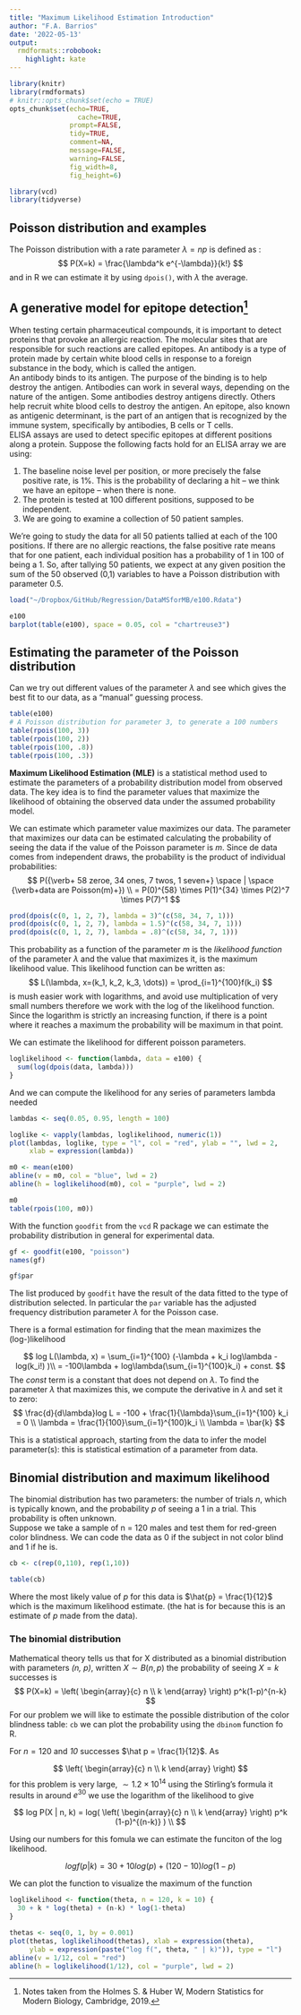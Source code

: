 ```yaml
---
title: "Maximum Likelihood Estimation Introduction"
author: "F.A. Barrios"
date: '2022-05-13'
output:
  rmdformats::robobook:
    highlight: kate
---
```


```r
library(knitr)
library(rmdformats)
# knitr::opts_chunk$set(echo = TRUE)
opts_chunk$set(echo=TRUE,
	             cache=TRUE,
               prompt=FALSE,
               tidy=TRUE,
               comment=NA,
               message=FALSE,
               warning=FALSE,
               fig_width=8,
               fig_height=6)
```

```r
library(vcd)
library(tidyverse)
```
## Poisson distribution and examples  

The Poisson distribution with a rate parameter $\lambda = np$ is defined as :
$$
P(X=k) = \frac{\lambda^k e^{-\lambda}}{k!}
$$
and in R we can estimate it by using `dpois()`, with $\lambda$ the average.  

## A generative model for epitope detection[^1]

When testing certain pharmaceutical compounds, it is important to detect proteins that provoke an allergic reaction. The molecular sites that are responsible for such reactions are called epitopes. An antibody is a type of protein made by certain white blood cells in response to a foreign substance in the body, which is called the antigen.  
An antibody binds to its antigen. The purpose of the binding is to help destroy the antigen. Antibodies can work in several ways, depending on the nature of the antigen. Some antibodies destroy antigens directly. Others help recruit white blood cells to destroy the antigen. An epitope, also known as antigenic determinant, is the part of an antigen that is recognized by the immune system, specifically by antibodies, B cells or T cells.  
ELISA assays are used to detect specific epitopes at different positions along a protein. Suppose the following facts hold for an ELISA array we are using:  

1. The baseline noise level per position, or more precisely the false positive rate, is 1%. This is the probability of declaring a hit – we think we have an epitope – when there is none. 
2. The protein is tested at 100 different positions, supposed to be independent.  
3. We are going to examine a collection of 50 patient samples.

We’re going to study the data for all 50 patients tallied at each of the 100 positions. If there are no allergic reactions, the false positive rate means that for one patient, each individual position has a probability of 1 in 100 of being a 1. So, after tallying 50 patients, we expect at any given position the sum of the 50 observed (0,1) variables to have a Poisson distribution with parameter 0.5.  

[^1]: Notes taken from the Holmes S. & Huber W, Modern Statistics for Modern Biology, Cambridge, 2019.

```r
load("~/Dropbox/GitHub/Regression/DataMSforMB/e100.Rdata")

e100
barplot(table(e100), space = 0.05, col = "chartreuse3")
```

## Estimating the parameter of the Poisson distribution  

Can we try out different values of the parameter $\lambda$ and see which gives the best fit to our data, as a "manual" guessing process.

```r
table(e100)
# A Poisson distribution for parameter 3, to generate a 100 numbers
table(rpois(100, 3))
table(rpois(100, 2))
table(rpois(100, .8))
table(rpois(100, .3))
```
**Maximum Likelihood Estimation (MLE)** is a statistical method used to estimate the parameters of a probability distribution model from observed data. The key idea is to find the parameter values that maximize the likelihood of obtaining the observed data under the assumed probability model.

We can estimate which parameter value maximizes our data. The parameter that maximizes our data can be estimated calculating the probability of seeing the data if the value of the Poisson parameter is *m*. Since de data comes from independent draws, the probability is the product of individual probabilities:  
$$
P({\verb+ 58 zeroe, 34 ones, 7 twos, 1 seven+} \space | \space {\verb+data are Poisson(m)+}) \\
= P(0)^{58} \times P(1)^{34} \times P(2)^7 \times P(7)^1
$$
```r
prod(dpois(c(0, 1, 2, 7), lambda = 3)^(c(58, 34, 7, 1)))
prod(dpois(c(0, 1, 2, 7), lambda = 1.5)^(c(58, 34, 7, 1)))
prod(dpois(c(0, 1, 2, 7), lambda = .8)^(c(58, 34, 7, 1)))
```

This probability as a function of the parameter *m* is the *likelihood function* of the parameter $\lambda$ and the value that maximizes it, is the maximum likelihood value. This likelihood function can be written as:
$$
L(\lambda, x=(k_1, k_2, k_3, \dots)) = \prod_{i=1}^{100}f(k_i)
$$
is mush easier work with logarithms, and avoid use multiplication of very small numbers therefore we work with the log of the likelihood function. Since the logarithm is strictly an increasing function, if there is a point where it reaches a maximum the probability will be maximum in that point.

We can estimate the likelihood for different poisson parameters.

```r
loglikelihood <- function(lambda, data = e100) {
  sum(log(dpois(data, lambda)))
}
```

And we can compute the likelihood for any series of parameters lambda needed  

```r
lambdas <- seq(0.05, 0.95, length = 100)

loglike <- vapply(lambdas, loglikelihood, numeric(1))
plot(lambdas, loglike, type = "l", col = "red", ylab = "", lwd = 2,
     xlab = expression(lambda))

m0 <- mean(e100)
abline(v = m0, col = "blue", lwd = 2)
abline(h = loglikelihood(m0), col = "purple", lwd = 2)

m0
table(rpois(100, m0))
```

With the function `goodfit` from the `vcd` R package we can estimate the probability distribution in general for experimental data.

```r
gf <- goodfit(e100, "poisson")
names(gf)

gf$par
```

The list produced by `goodfit` have the result of the data fitted to the type of distribution selected.  In particular the `par` variable has the adjusted frequency distribution parameter $\lambda$ for the Poisson case.  

There is a formal estimation for finding that the mean maximizes the (log-)likelihood  

$$
log L(\lambda, x) = \sum_{i=1}^{100} (-\lambda + k_i log\lambda - log(k_i!) )\\
                  = -100\lambda + log\lambda(\sum_{i=1}^{100}k_i) + const.
$$
The *const* term is a constant that does not depend on $\lambda$. To find the parameter $\lambda$ that maximizes this, we compute the derivative in $\lambda$ and set it to zero:
$$
\frac{d}{d\lambda}log L = -100 + \frac{1}{\lambda}\sum_{i=1}^{100} k_i = 0 \\
                     \lambda = \frac{1}{100}\sum_{i=1}^{100}k_i \\
                     \lambda = \bar{k}
$$

This is a statistical approach, starting from the data to infer the model parameter(s): this is statistical estimation of a parameter from data.  

## Binomial distribution and maximum likelihood  

The binomial distribution has two parameters: the number of trials *n*, which is typically known, and the probability *p* of seeing a 1 in a trial. This probability is often unknown.  
Suppose we take a sample of n = 120 males and test them for red-green color blindness. We can code the data as 0 if the subject in not color blind and 1 if he is.

```r
cb <- c(rep(0,110), rep(1,10))

table(cb)
```

Where the most likely value of *p* for this data is $\hat{p} = \frac{1}{12}$ which is the maximum likelihood estimate. (the hat is for because this is an estimate of *p* made from the data).   

### The binomial distribution  

Mathematical theory tells us that for X distributed as a binomial distribution with parameters *(n, p)*, written $X \sim B(n,p)$ the probability of seeing $X=k$ successes is
$$
P(X=k) = \left( \begin{array}{c} 
          n \\ k
          \end{array} \right) p^k(1-p)^{n-k}
$$
For our problem we will like to estimate the possible distribution of the color blindness table: `cb` we can plot the probability using the `dbinom` function fo R.

For $n=120$ and *10* successes $\hat p = \frac{1}{12}$.  As  

$$
\left( \begin{array}{c} 
          n \\ k
          \end{array} \right)
$$ 
for this problem is very large, $\sim 1.2\times 10^{14}$ using the Stirling's formula it results in around $e^{30}$ we use the logarithm of the likelihood to give

$$
log P(X | n, k) = log( \left( \begin{array}{c} 
          n \\ k
          \end{array} \right) p^k (1-p)^{(n-k)} ) \\
$$

Using our numbers for this fomula we can estimate the funciton of the log likelihood.  

$$
log f(p|k) = 30 + 10log(p) + (120 - 10)log(1-p)          
$$

We can plot the function to visualize the maximum of the function  


```r
loglikelihood <- function(theta, n = 120, k = 10) {
  30 + k * log(theta) + (n-k) * log(1-theta)
}

thetas <- seq(0, 1, by = 0.001)
plot(thetas, loglikelihood(thetas), xlab = expression(theta),
     ylab = expression(paste("log f(", theta, " | k)")), type = "l")
abline(v = 1/12, col = "red")
abline(h = loglikelihood(1/12), col = "purple", lwd = 2)
```
